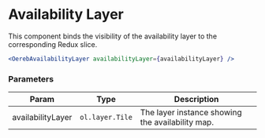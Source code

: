 
<Meta title="API Reference/Component/Availability Layer" />

# Availability Layer

This component binds the visibility of the availability layer to the corresponding Redux slice.

```jsx
<OerebAvailabilityLayer availabilityLayer={availabilityLayer} />
```

### Parameters

| Param | Type | Description |
| --- | --- | --- |
| availabilityLayer | <code>ol.layer.Tile</code> | The layer instance showing the availability map. |
